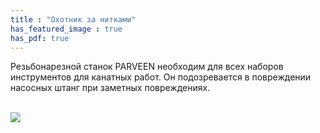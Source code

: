 ```yaml
---
title : "Охотник за нитками"
has_featured_image : true
has_pdf: true
---
```


Резьбонарезной станок PARVEEN необходим для всех наборов инструментов для канатных работ. Он подозревается в повреждении насосных штанг при заметных повреждениях.

<br />
<Image src={image} />
